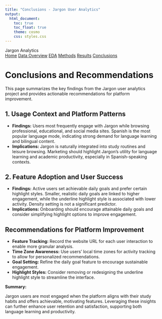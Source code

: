 ```yaml
---
title: "Conclusions - Jargon User Analytics"
output:
  html_document:
    toc: true
    toc_float: true
    theme: cosmo
    css: styles.css
---
```


```{=html}
<div class="nav-header">
  <div class="nav-title">Jargon Analytics</div>
  <div class="nav-links">
    <a href="index.html" class="nav-inactive">Home</a>
    <a href="data_overview.html" class="nav-inactive">Data Overview</a>
    <a href="eda.html" class="nav-inactive">EDA</a>
    <a href="methods.html" class="nav-inactive">Methods</a>
    <a href="results.html" class="nav-inactive">Results</a>
    <a href="conclusions.html" class="nav-active">Conclusions</a>
  </div>
</div>
```

# Conclusions and Recommendations

This page summarizes the key findings from the Jargon user analytics project and provides actionable recommendations for platform improvement.

## 1. Usage Context and Platform Patterns

- **Findings:** Users most frequently engage with Jargon while browsing professional, educational, and social media sites. Spanish is the most popular language mode, indicating strong demand for language learning and bilingual content.
- **Implications:** Jargon is naturally integrated into study routines and leisure browsing. Marketing should highlight Jargon's utility for language learning and academic productivity, especially in Spanish-speaking contexts.

## 2. Feature Adoption and User Success

- **Findings:** Active users set achievable daily goals and prefer certain highlight styles. Smaller, realistic daily goals are linked to higher engagement, while the underline highlight style is associated with lower activity. Density setting is not a significant predictor.
- **Implications:** Onboarding should encourage attainable daily goals and consider simplifying highlight options to improve engagement.

## Recommendations for Platform Improvement

- **Feature Tracking:** Record the website URL for each user interaction to enable more granular analysis.
- **Time Zone Awareness:** Use users' local time zones for activity tracking to allow for personalized recommendations.
- **Goal Setting:** Refine the daily goal feature to encourage sustainable engagement.
- **Highlight Styles:** Consider removing or redesigning the underline highlight style to streamline the interface.

**Summary:**

Jargon users are most engaged when the platform aligns with their study habits and offers achievable, motivating features. Leveraging these insights can further enhance user retention and satisfaction, supporting both language learning and productivity. 